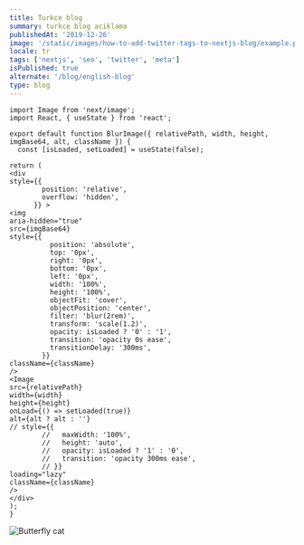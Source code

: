 ```yaml
---
title: Turkce blog
summary: turkce blog aciklama
publishedAt: '2019-12-26'
image: '/static/images/how-to-add-twitter-tags-to-nextjs-blog/example.png'
locale: tr
tags: ['nextjs', 'seo', 'twitter', 'meta']
isPublished: true
alternate: '/blog/english-blog'
type: blog
---
```


<!-- <ImageWithTheme alt={`naber`} src="/images/image.jpg" width={800} height={300} /> -->

```
import Image from 'next/image';
import React, { useState } from 'react';

export default function BlurImage({ relativePath, width, height, imgBase64, alt, className }) {
  const [isLoaded, setLoaded] = useState(false);

return (
<div
style={{
        position: 'relative',
        overflow: 'hidden',
      }} >
<img
aria-hidden="true"
src={imgBase64}
style={{
          position: 'absolute',
          top: '0px',
          right: '0px',
          bottom: '0px',
          left: '0px',
          width: '100%',
          height: '100%',
          objectFit: 'cover',
          objectPosition: 'center',
          filter: 'blur(2rem)',
          transform: 'scale(1.2)',
          opacity: isLoaded ? '0' : '1',
          transition: 'opacity 0s ease',
          transitionDelay: '300ms',
        }}
className={className}
/>
<Image
src={relativePath}
width={width}
height={height}
onLoad={() => setLoaded(true)}
alt={alt ? alt : ''}
// style={{
        //   maxWidth: '100%',
        //   height: 'auto',
        //   opacity: isLoaded ? '1' : '0',
        //   transition: 'opacity 300ms ease',
        // }}
loading="lazy"
className={className}
/>
</div>
);
}
```

![Butterfly cat](./example.png)
